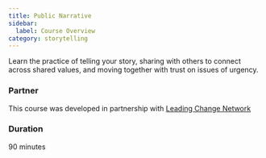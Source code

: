 ```yaml
---
title: Public Narrative
sidebar:
  label: Course Overview
category: storytelling
---
```


Learn the practice of telling your story, sharing with others to connect across shared values, and moving together with trust on issues of urgency.

### Partner

This course was developed in partnership with [Leading Change Network](https://leadingchangenetwork.org)

### Duration

90 minutes
